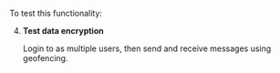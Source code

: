 
To test this functionality:

<Test />

4. **Test data encryption**

    Login to <Vg k="MESS" /> as multiple users, then send and receive messages using geofencing.

<MacOS />
<Android />
<Ios />
<Web />
<ReactNative />
<Electron />
<Flutter />
<Unity />
<Windows/>